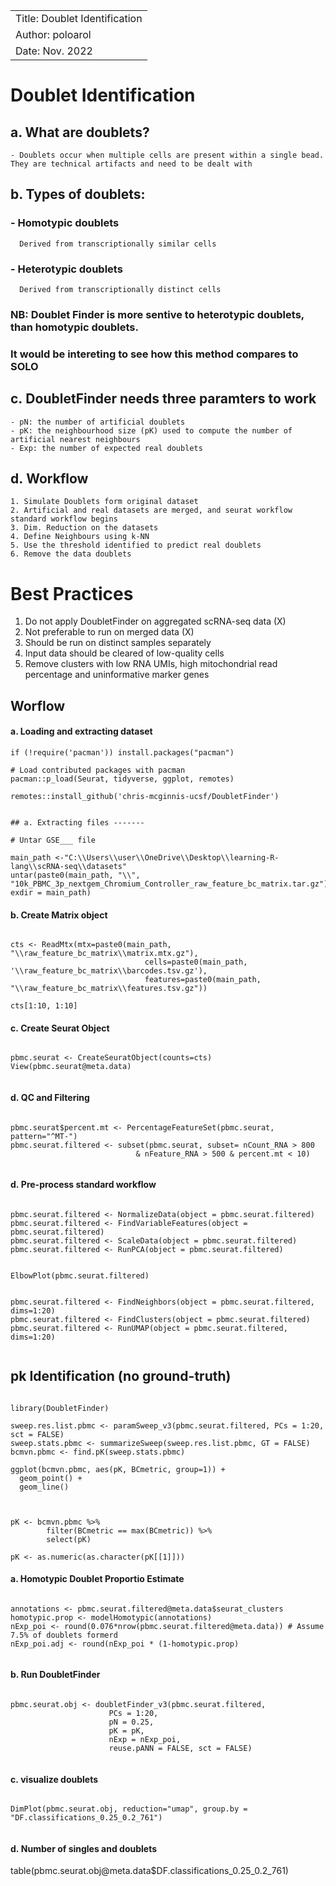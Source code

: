 
----------------------------
Title: Doublet Identification
Author: poloarol
Date: Nov. 2022
----------------------------


# Doublet Identification

## a. What are doublets?
    - Doublets occur when multiple cells are present within a single bead. They are technical artifacts and need to be dealt with

## b. Types of doublets:
### - Homotypic doublets
      Derived from transcriptionally similar cells

### - Heterotypic doublets
      Derived from transcriptionally distinct cells

### NB: Doublet Finder is more sentive to heterotypic doublets, than homotypic doublets. 
###     It would be intereting to see how this method compares to SOLO

## c. DoubletFinder needs three paramters to work
    - pN: the number of artificial doublets
    - pK: the neighbourhood size (pK) used to compute the number of artificial nearest neighbours
    - Exp: the number of expected real doublets

## d. Workflow
    1. Simulate Doublets form original dataset
    2. Artificial and real datasets are merged, and seurat workflow standard workflow begins
    3. Dim. Reduction on the datasets
    4. Define Neighbours using k-NN
    5. Use the threshold identified to predict real doublets
    6. Remove the data doublets
    
# Best Practices
  1. Do not apply DoubletFinder on aggregated scRNA-seq data (X)
  2. Not preferable to run on merged data (X)
  3. Should be run on distinct samples separately
  4. Input data should be cleared of low-quality cells
  5. Remove clusters with low RNA UMIs, high mitochondrial read percentage and uninformative marker genes

## Worflow

#### a. Loading and extracting dataset

```
if (!require('pacman')) install.packages("pacman")

# Load contributed packages with pacman
pacman::p_load(Seurat, tidyverse, ggplot, remotes)

remotes::install_github('chris-mcginnis-ucsf/DoubletFinder')

```

```

## a. Extracting files -------

# Untar GSE___ file

main_path <-"C:\\Users\\user\\OneDrive\\Desktop\\learning-R-lang\\scRNA-seq\\datasets"
untar(paste0(main_path, "\\", "10k_PBMC_3p_nextgem_Chromium_Controller_raw_feature_bc_matrix.tar.gz"), exdir = main_path)

```

#### b. Create Matrix object

```

cts <- ReadMtx(mtx=paste0(main_path, "\\raw_feature_bc_matrix\\matrix.mtx.gz"),
                              cells=paste0(main_path, '\\raw_feature_bc_matrix\\barcodes.tsv.gz'),
                              features=paste0(main_path, "\\raw_feature_bc_matrix\\features.tsv.gz"))

cts[1:10, 1:10]

```

#### c. Create Seurat Object

```

pbmc.seurat <- CreateSeuratObject(counts=cts)
View(pbmc.seurat@meta.data)


```

#### d. QC and Filtering

```

pbmc.seurat$percent.mt <- PercentageFeatureSet(pbmc.seurat, pattern="^MT-")
pbmc.seurat.filtered <- subset(pbmc.seurat, subset= nCount_RNA > 800 
                            & nFeature_RNA > 500 & percent.mt < 10)


```

#### d. Pre-process standard workflow

```

pbmc.seurat.filtered <- NormalizeData(object = pbmc.seurat.filtered)
pbmc.seurat.filtered <- FindVariableFeatures(object = pbmc.seurat.filtered)
pbmc.seurat.filtered <- ScaleData(object = pbmc.seurat.filtered)
pbmc.seurat.filtered <- RunPCA(object = pbmc.seurat.filtered)

```

```

ElbowPlot(pbmc.seurat.filtered)

```

```

pbmc.seurat.filtered <- FindNeighbors(object = pbmc.seurat.filtered, dims=1:20)
pbmc.seurat.filtered <- FindClusters(object = pbmc.seurat.filtered)
pbmc.seurat.filtered <- RunUMAP(object = pbmc.seurat.filtered, dims=1:20)


```

## pk Identification (no ground-truth)


```

library(DoubletFinder)

sweep.res.list.pbmc <- paramSweep_v3(pbmc.seurat.filtered, PCs = 1:20, sct = FALSE)
sweep.stats.pbmc <- summarizeSweep(sweep.res.list.pbmc, GT = FALSE)
bcmvn.pbmc <- find.pK(sweep.stats.pbmc)

ggplot(bcmvn.pbmc, aes(pK, BCmetric, group=1)) +
  geom_point() +
  geom_line()


```

```

pK <- bcmvn.pbmc %>%
        filter(BCmetric == max(BCmetric)) %>%
        select(pK)

pK <- as.numeric(as.character(pK[[1]]))

```

#### a. Homotypic Doublet Proportio Estimate

```

annotations <- pbmc.seurat.filtered@meta.data$seurat_clusters
homotypic.prop <- modelHomotypic(annotations)
nExp_poi <- round(0.076*nrow(pbmc.seurat.filtered@meta.data)) # Assume 7.5% of doublets formerd
nExp_poi.adj <- round(nExp_poi * (1-homotypic.prop)


```

#### b. Run DoubletFinder

```

pbmc.seurat.obj <- doubletFinder_v3(pbmc.seurat.filtered,
                      PCs = 1:20,
                      pN = 0.25,
                      pK = pK,
                      nExp = nExp_poi,
                      reuse.pANN = FALSE, sct = FALSE)


```

#### c. visualize doublets

```

DimPlot(pbmc.seurat.obj, reduction="umap", group.by = "DF.classifications_0.25_0.2_761")


```


#### d. Number of singles and doublets
table(pbmc.seurat.obj@meta.data$DF.classifications_0.25_0.2_761)




































